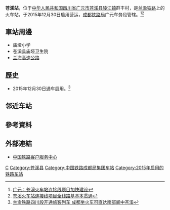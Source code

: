 {{Expand|time=2016-04-17T13:01:42+00:00}}
{{Infobox China railway station
|车站名称 = 苍溪站
|图片 = 
|图片介绍 = 
|其他名称 = 
|车站拼音 = Cangxi
|英文名称 = Cangxi Railway Station
|车站代码 = 45245<ref>{{cite web|url=http://hyfw.12306.cn/hyinfo/action/FwcszsAction_index?type=1|title=营业站服务信息查询|publisher=[[中国铁路客户服务中心|中国铁路客户服务中心]]|accessdate=2017-10-12|archive-date=2016-11-06|archive-url=https://web.archive.org/web/20161106075157/http://hyfw.12306.cn/hyinfo/action/FwcszsAction_index?type=1|dead-url=no}}</ref>
|电报码 = CXE
|拼音码 = CXI
|车站位置 = [[四川省|四川省]][[广元市|广元市]][[苍溪县|苍溪县]][[陵江镇|陵江镇]]群丰村
|坐标 = {{coord|31|45|44.89|N|105|54|42.54|E|display=inline,title}}
|归属 = [[成都铁路局|成都铁路局]][[广元车务段|广元车务段]]
|线路 = [[兰渝铁路|兰渝铁路]]
|车站等级 = [[三等站_(中國)|三等站]]
|月台数目 = 
|股道数目 = 
}}
'''苍溪站'''，位于[[中华人民共和国|中华人民共和国]][[四川省|四川省]][[广元市|广元市]][[苍溪县|苍溪县]][[陵江镇|陵江镇]]群丰村，是[[兰渝铁路|兰渝铁路]]上的火车站，于2015年12月30日启用营运，[[成都铁路局|成都铁路局]]广元车务段管辖。<ref>[http://sc.cri.cn/549/2015/10/30/241s38653.htm 广元：苍溪火车站连接线项目加快建设]{{dead link|date=2018年4月 |bot=InternetArchiveBot |fix-attempted=yes }}</ref><ref>[http://sc.china.com.cn/2015/guangyuan_jiaotong_1016/162028.html 苍溪火车站连接线项目全线路基基本贯通]{{Dead link|date=2018年7月 |bot=InternetArchiveBot |fix-attempted=yes }}</ref>
==車站周邊==
* 庙垭小学
* 苍溪县庙垭卫生院
* [[兰海高速公路|兰海高速公路]]

==歷史==
* 2015年12月30日通车启用。<ref>[http://epaper.scdaily.cn/shtml/scrb/20151230/119940.shtml 兰渝铁路四川段开通旅客列车 成都坐火车可直达南部阆中苍溪]</ref>

== 邻近车站 ==
{{start rail box|[[File:China_Railways.svg|16px]] [[中国铁路|中国铁路]]}}
{{s-inop|[[阆中站|阆中站]]|{{站|重庆北}}方向}}
{{s-line|[[兰渝铁路|兰渝铁路]]<br />← 24km 苍溪站 39km →}}
{{s-inop|[[太公站|太公站]]|{{站|兰州东}}方向}}
{{end box}}

==參考資料==
{{reflist}}
==外部連結==
* [http://www.12306.cn/mormhweb/ 中国铁路客户服务中心]{{Wayback|url=http://www.12306.cn/mormhweb/ |date=20180205163941 }}
{{China-rail-stub}}
{{兰渝铁路}}
[[Category:广元市铁路车站|C]]
[[Category:苍溪县|Category:苍溪县]]
[[Category:中国铁路成都局集团车站|Category:中国铁路成都局集团车站]]
[[Category:2015年启用的铁路车站|Category:2015年启用的铁路车站]]